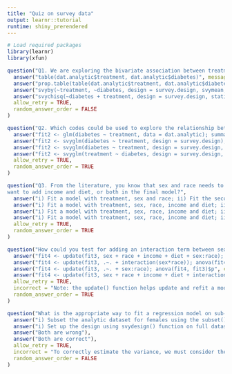 ```yaml
---
title: "Quiz on survey data"
output: learnr::tutorial
runtime: shiny_prerendered
---
```


```r
# Load required packages
library(learnr)
library(xfun)
```

```r
question("Q1. We are exploring the bivariate association between treatment (1: received treatment, 0: otherwise) and diabetes (1: yes, 0: otherwise) with a complex survey dataset. The name of the analytic dataset is `dat.analytic`, and the design `survey.design` is created using the svydesign function. Which R code could be used to explore the association? Note: survey features should be utilized to answer this and next questions.",
  answer("table(dat.analytic$treatment, dat.analytic$diabetes)", message = "The table function provides the contingency tables without any test."),
  answer("prop.table(table(dat.analytic$treatment, dat.analytic$diabetes))", message = "The prop.test function can be used for testing the association. However, this function is likely inappropriate when data are collected using a complex survey design."),
  answer("svyby(~treatment, ~diabetes, design = survey.design, svymean, deff = TRUE)", message = "The svyby function provides survey statistics."),
  answer("svychisq(~diabetes + treatment, design = survey.design, statistic = 'F')", correct = TRUE, message = "statistic = 'F' is the Thomas-Rao version of th test, while statistic = 'Chisq' is the Rao-Scott test."),
  allow_retry = TRUE,
  random_answer_order = FALSE
)
```

```r
question("Q2. Which codes could be used to explore the relationship between treatment and diabetes in Q1 using regression analysis?",
  answer("fit2 <- glm(diabetes ~ treatment, data = dat.analytic); summary(fit)", message = "Remember to utilize survey features in the analysis."),
  answer("fit2 <- svyglm(diabetes ~ treatment, design = survey.design); summary(fit)", message = "The family argument is fundamental here. Check the svyglm help menu to see how this family argument works and which is the default family in svyglm."),
  answer("fit2 <- svyglm(diabetes ~ treatment, design = survey.design, family = binomial); summary(fit)", correct = TRUE, message = "For the binomial family, logit is the default link function."),
  answer("fit2 <- svyglm(treatment ~ diabetes, design = survey.design, family = binomial); summary(fit)", message = "Incorrect dependent and independent variable specification."),
  allow_retry = TRUE,
  random_answer_order = TRUE
)
```

```r
question("Q3. From the literature, you know that sex and race needs to be adjusted in the model, but you are not sure about income and diet. How could you run an AIC based backward selection process to figure out whether you
want to add income and diet, or both in the final model?",
  answer("i) Fit a model with treatment, sex and race; ii) Fit the second model with treatment, income and diet; iii) Compare models i and ii using the AIC() function and choose the model with the lowest AIC; iv) Report the odds ratio with 95% CI."),
  answer("i) Fit a model with treatment, sex, race, income and diet; ii) Fit the second model with treatment, income and diet; iii) Compare models i and ii using the AIC() function and choose the model with the lowest AIC; iv) Report the odds ratio with 95% CI."),
  answer("i) Fit a model with treatment, sex, race, income and diet; ii) Define the range of models examined in the stepwise search; iii) Use the step() function with the initial model, scope and direction arguments to automate the variable selection; iv) Report the odds ratio with 95% CI.", correct = TRUE, message = "The step() and stepAIC() both choose a model by AIC in a stepwise algorithm."),
  answer("i) Fit a model with treatment, sex, race, income and diet; ii) Use stepAIC() function to automate the variable selection; iii) Report the odds ratio with 95% CI.", message = "The step() and stepAIC() both choose a model by AIC in a stepwise algorithm."),
  allow_retry = TRUE,
  random_answer_order = TRUE
)
```

```r
question("How could you test for adding an interaction term between sex and race in the final model in Q3 (fit3)?",
  answer("fit4 <- update(fit3, sex + race + income + diet + sex:race); anova(fit4, fit3)$p"),
  answer("fit4 <- update(fit3, .~. + interaction(sex*race)); anova(fit4, fit3)$p"),
  answer("fit4 <- update(fit3, .~. + sex:race); anova(fit4, fit3)$p", correct = TRUE),
  answer("fit4 <- update(fit3, sex + race + income + diet + interaction(sex, race)); anova(fit4, fit3)$p"),
  allow_retry = TRUE,
  incorrect = "Note: the update() function helps update and refit a model. Ensure to set an appropriate formula.",
  random_answer_order = TRUE
)
```

```r
question("What is the appropriate way to fit a regression model on sub-population, e.g., only on females?",
  answer("i) Subset the analytic dataset for females using the subset() function; ii) Set up the design using svydesign() function; iii) Fit the regression model using the glm() function"),
  answer("i) Set up the design using svydesign() function on full dataset; ii) Subset the design for females using the subset() function; iii) Fit the regression model using the glm() function", correct = TRUE),
  answer("Both are wrong"),
  answer("Both are correct"),
  allow_retry = TRUE,
  incorrect = "To correctly estimate the variance, we must consider the full complex survey design structure.",
  random_answer_order = FALSE
)
```
